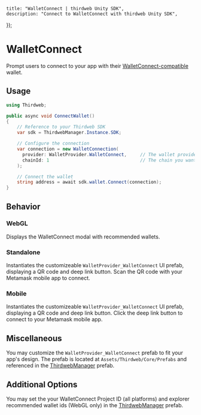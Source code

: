 
	title: "WalletConnect | thirdweb Unity SDK",
	description: "Connect to WalletConnect with thirdweb Unity SDK",
});

# WalletConnect

Prompt users to connect to your app with their [WalletConnect-compatible](https://walletconnect.com/) wallet.

## Usage

```csharp
using Thirdweb;

public async void ConnectWallet()
{
    // Reference to your Thirdweb SDK
    var sdk = ThirdwebManager.Instance.SDK;

    // Configure the connection
    var connection = new WalletConnection(
      provider: WalletProvider.WalletConnect,     // The wallet provider you want to connect to (Required)
      chainId: 1                                  // The chain you want to connect to (Required)
    );

    // Connect the wallet
    string address = await sdk.wallet.Connect(connection);
}
```

## Behavior

### WebGL

Displays the WalletConnect modal with recommended wallets.

### Standalone

Instantiates the customizeable `WalletProvider_WalletConnect` UI prefab, displaying a QR code and deep link button. Scan the QR code with your Metamask mobile app to connect.

### Mobile

Instantiates the customizeable `WalletProvider_WalletConnect` UI prefab, displaying a QR code and deep link button. Click the deep link button to connect to your Metamask mobile app.

## Miscellaneous

You may customize the `WalletProvider_WalletConnect` prefab to fit your app's design.
The prefab is located at `Assets/Thirdweb/Core/Prefabs` and referenced in the [ThirdwebManager](/unity/thirdwebmanager) prefab.

## Additional Options

You may set the your WalletConnect Project ID (all platforms) and explorer recommended wallet ids (WebGL only) in the [ThirdwebManager](/unity/thirdwebmanager) prefab.
